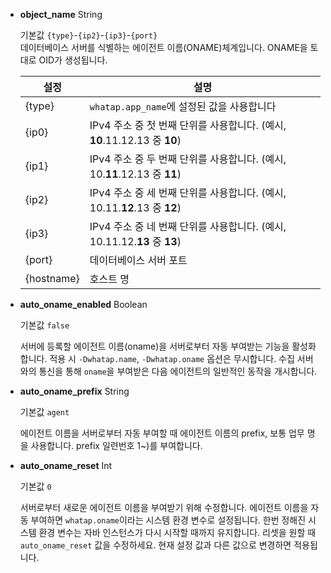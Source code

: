 * **object_name** <span class='type'>String</span>

  기본값 `{type}`-`{ip2}`-`{ip3}`-`{port}`<br/>데이터베이스 서버를 식별하는 에이전트 이름(ONAME)체계입니다. ONAME을 토대로 OID가 생성됩니다.

  | 설정       | 설명                                                                      |
  | ---------- | ------------------------------------------------------------------------- |
  | {type}     | `whatap.app_name`에 설정된 값을 사용합니다                                  |
  | {ip0}      | IPv4 주소 중 첫 번째 단위를 사용합니다. (예시, **10**.11.12.13 중 **10**) |
  | {ip1}      | IPv4 주소 중 두 번째 단위를 사용합니다. (예시, 10.**11**.12.13 중 **11**) |
  | {ip2}      | IPv4 주소 중 세 번째 단위를 사용합니다. (예시, 10.11.**12**.13 중 **12**) |
  | {ip3}      | IPv4 주소 중 네 번째 단위를 사용합니다. (예시, 10.11.12.**13** 중 **13**) |
  | {port}     | 데이터베이스 서버 포트                                                    |
  | {hostname} | 호스트 명                                                                 |

* **auto_oname_enabled** <span class='type'>Boolean</span>

  기본값 `false`

  서버에 등록할 에이전트 이름(oname)을 서버로부터 자동 부여받는 기능을 활성화합니다. 적용 시 `-Dwhatap.name`, `-Dwhatap.oname` 옵션은 무시합니다. 수집 서버와의 통신을 통해 `oname`을 부여받은 다음 에이전트의 일반적인 동작을 개시합니다.

* **auto_oname_prefix** <span class='type'>String</span>

  기본값 `agent`

  에이전트 이름을 서버로부터 자동 부여할 때 에이전트 이름의 prefix, 보통 업무 명을 사용합니다. prefix 일련번호 1~)를 부여합니다.

* **auto_oname_reset** <span class='type'>Int</span>

  기본값 `0`

  서버로부터 새로운 에이전트 이름을 부여받기 위해 수정합니다. 에이전트 이름을 자동 부여하면 `whatap.oname`이라는 시스템 환경 변수로 설정됩니다. 한번 정해진 시스템 환경 변수는 자바 인스턴스가 다시 시작할 때까지 유지합니다. 리셋을 원할 때 `auto_oname_reset` 값을 수정하세요. 현재 설정 값과 다른 값으로 변경하면 적용됩니다.
